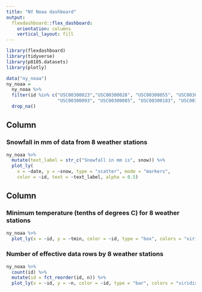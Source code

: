 ```yaml
---
title: "NY Noaa dashboard"
output: 
  flexdashboard::flex_dashboard:
    orientation: columns
    vertical_layout: fill
---
```


```r
library(flexdashboard)
library(tidyverse)
library(p8105.datasets)
library(plotly)
```


```r
data("ny_noaa")
ny_noaa = 
  ny_noaa %>%
  filter(id %in% c("USC00300023","USC00300028", "USC00300055", "USC00300063", 
                   "USC00300093", "USC00300085", "USC00300183", "USC00300220")) %>% 
  drop_na()
```

Column {data-width=650}
-----------------------------------------------------------------------

### Snowfall in mm of data from 8 weather stations

```r
ny_noaa %>%
  mutate(text_label = str_c("Snowfall in mm is", snow)) %>% 
  plot_ly(
    x = ~date, y = ~snow, type = "scatter", mode = "markers",
    color = ~id, text = ~text_label, alpha = 0.5)
```

Column {data-width=350}
-----------------------------------------------------------------------

### Minimum temperature (tenths of degrees C) for 8 weather stations

```r
ny_noaa %>% 
  plot_ly(x = ~id, y = ~tmin, color = ~id, type = "box", colors = "viridis")
```

### Number of effective data rows by 8 weather stations

```r
ny_noaa %>%
  count(id) %>% 
  mutate(id = fct_reorder(id, n)) %>%
  plot_ly(x = ~id, y = ~n, color = ~id, type = "bar", colors = "viridis")
```

